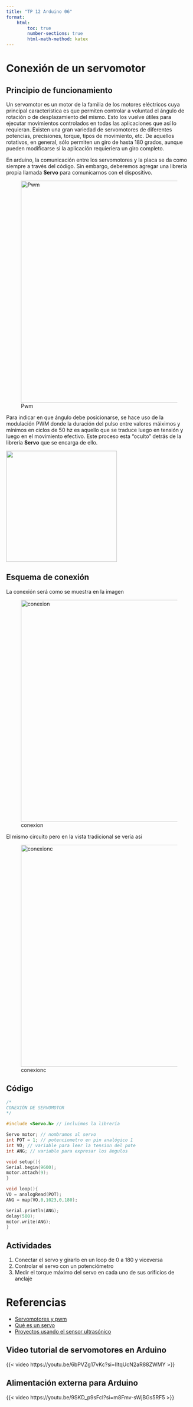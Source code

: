 ```yaml
---
title: "TP 12 Arduino 06"
format: 
    html: 
        toc: true
        number-sections: true
        html-math-method: katex
---
```


# Conexión de un servomotor

## Principio de funcionamiento

Un servomotor es un motor de la familia de los motores eléctricos cuya principal característica
es que permiten controlar a voluntad el ángulo de rotación o de desplazamiento del mismo. Esto los
vuelve útiles para ejecutar movimientos controlados en todas las aplicaciones que así lo requieran.
Existen una gran variedad de servomotores de diferentes potencias, precisiones, torque, tipos de movimiento, etc. 
De aquellos rotativos, en general, sólo permiten un giro de hasta 180 grados, aunque pueden modificarse si 
la aplicación requieriera un giro completo.

En arduino, la comunicación entre los servomotores y la placa se da como siempre a través del código.
Sin embargo, deberemos agregar una librería propia llamada **Servo** para comunicarnos con el dispositivo.

![Pwm](Servo-pwm.jpg){width="600px"}

Para indicar en que ángulo debe posicionarse, se hace uso de la modulación PWM donde la duración del pulso entre
valores máiximos y mínimos en ciclos de 50 hz es aquello que se traduce luego en tensión y luego en 
el movimiento efectivo. Este proceso esta "oculto" detrás de la librería **Servo** que se encarga de ello.


::: {.column-margin}

![](Servo-pins.png){#fig-servo1 width="300px"}

:::


## Esquema de conexión

La conexión será como se muestra en la imagen

![conexion](servo-conexion.png){width="600px"}

El mismo circuito pero en la vista tradicional se vería asi

![conexionc](servo-circuito.png){width="600px"}



## Código

```C++
/*
CONEXIÓN DE SERVOMOTOR
*/

#include <Servo.h> // incluimos la librería

Servo motor; // nombramos al servo
int POT = 1; // potenciometro en pin analógico 1
int VO; // variable para leer la tension del pote
int ANG; // variable para expresar los ángulos

void setup(){
Serial.begin(9600);
motor.attach(9);
}

void loop(){
VO = analogRead(POT);
ANG = map(VO,0,1023,0,180);

Serial.println(ANG);
delay(500);
motor.write(ANG);
}

```

## Actividades

1. Conectar el servo y girarlo en un loop de 0 a 180 y viceversa 
2. Controlar el servo con un potenciómetro
3. Medir el torque máximo del servo en cada uno de sus orificios de anclaje

# Referencias

- [Servomotores y pwm](https://blog.wokwi.com/learn-servo-motor-using-wokwi-logic-analyzer/)
- [Qué es un servo](https://www.ingmecafenix.com/electronica/motores-electronicos/servomotor/)
- [Proyectos usando el sensor ultrasónico](https://proyectosconarduino.com/sensores/sensor-de-distancia-hc-sr04/?expand_article=1)

## Video tutorial de servomotores en Arduino

{{< video https://youtu.be/6bPVZg17vKc?si=IItqUcN2aR88ZWMY >}}

## Alimentación externa para Arduino

{{< video https://youtu.be/9SKD_p9sFcI?si=m8Fmv-sWjBGs5RF5 >}}
